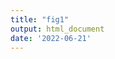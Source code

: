 ```yaml
---
title: "fig1"
output: html_document
date: '2022-06-21'
---
```


\vspace{20mm}

\begin{center}
\includegraphics[width = 6.5in]{../figures/fringillidae-topologies/fringillidae-topology.pdf}
\captionof{figure}{Tree topologies obtained from Open Tree of Life's (OpenTree) synthetic phylogenetic tree.
A) Topology of 2,333 tips and 1,305 internal nodes, encompassing bird species within the family Fringillidae following the NCBI taxonomy (black), as well as all other bird species that share the same mrca node in OpenTree's synthetic tree (purple).
B) Topology of 289 tips and 253 internal nodes, encompassing bird species within the Fringillidae only.
This tree results from pruning species that are not assigned to the family Fringillidae (purple branches in topology A) but that form a monophyletic group with them.
Bird species within the Fringillidae are paraphyletic
(Alström et al. \protect\hyperlink{ref-alstrom2014discovery}{2014},
Barker, Cibois, Schikler, Feinstein, \& Cracraft \protect\hyperlink{ref-barker2004phylogeny}{2004},
Barker et al. \protect\hyperlink{ref-barker2013going}{2013},
Barker \protect\hyperlink{ref-barker2014mitogenomic}{2014},
Barker et al. \protect\hyperlink{ref-barker2015new}{2015},
Beresford, Barker, Ryan, \& Crowe \protect\hyperlink{ref-beresford2005african}{2005},
Bryson Jr et al. \protect\hyperlink{ref-bryson2014diversification}{2014},
Burleigh, Kimball, \& Braun \protect\hyperlink{ref-burleigh2015building}{2015},
Burns et al. \protect\hyperlink{ref-burns2014phylogenetics}{2014},
Chaves, Hidalgo, \& Klicka \protect\hyperlink{ref-chaves2013biogeography}{2013},
Claramunt \& Cracraft \protect\hyperlink{ref-claramunt2015new}{2015},
Gibb et al. \protect\hyperlink{ref-gibb2015new}{2015},
Hackett et al. \protect\hyperlink{ref-hackett2008phylogenomic}{2008},
Jetz et al. \protect\hyperlink{ref-Jetz2012}{2012},
Johansson, Fjeldså, \& Bowi \protect\hyperlink{ref-johansson2008phylogenetic}{200},
Kimball et al. \protect\hyperlink{ref-kimball2019phylogenomic}{2019},
Klicka et al. \protect\hyperlink{ref-klicka2014comprehensive}{2014},
Lamichhaney et al. \protect\hyperlink{ref-lamichhaney2015evolution}{2015},
Lerner, Meyer, James, Hofreiter, \& Fleischer \protect\hyperlink{ref-lerner2011multilocus}{2011},
Lovette et al. \protect\hyperlink{ref-lovette2010comprehensive}{2010},
Moyle et al. \protect\hyperlink{ref-moyle2016tectonic}{2016},
Ödeen, Håstad, \& Alström \protect\hyperlink{ref-odeen2011evolution}{2011},
Oliveros et al. \protect\hyperlink{ref-oliveros2019earth}{2019},
Päckert et al. \protect\hyperlink{ref-packert2012horizontal}{2012},
Parchman, Benkman, \& Mezquida \protect\hyperlink{ref-parchman2007coevolution}{2007},
Powell et al. \protect\hyperlink{ref-powell2014comprehensive}{2014},
Price et al. \protect\hyperlink{ref-price2014niche}{2014},
Pulgarín-R, Smith, Bryson Jr, Spellman, \& Klicka \protect\hyperlink{ref-pulgarin2013multilocus}{2013},
Selvatti, Gonzaga, \& Moraes Russo \protect\hyperlink{ref-selvatti2015paleogene}{2015},
Tietze, Päckert, Martens, Lehmann, \& Sun \protect\hyperlink{ref-tietze2013complete}{2013},
Treplin et al. \protect\hyperlink{ref-treplin2008molecular}{2008},
Zuccon, Prŷs-Jones, Rasmussen, \& Ericson \protect\hyperlink{ref-zuccon2012phylogenetic}{2012}).
}
\label{fig:fringillidae-topologies}
\end{center}
